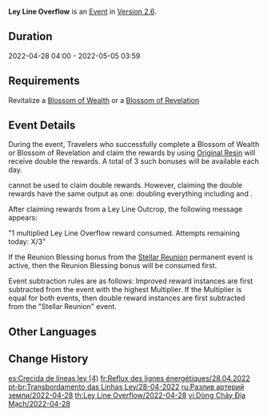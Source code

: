 {{Event
|name              = Ley Line Overflow 2022-04-28
|image             = Ley Line Overflow.png
|type              = In-Game
|time_known        = yes
|time_start        = 2022-04-28 04:00:00
|time_end          = 2022-05-05 03:59:59
|link              = https://genshin.hoyoverse.com/en/news/detail/20573
}}
{{Description|The flow of experience and gold within the ley lines has been notable of late...<br>Use the power of Original Resin to make Blossoms of Wealth and Blossoms of Revelation bloom brilliantly, and bring forth shining [[Mora]] and forerunners' experiences into the world.}}
'''Ley Line Overflow''' is an [[Event]] in [[Version 2.6]].

==Duration==
2022-04-28 04:00 - 2022-05-05 03:59

==Requirements==
Revitalize a [[Blossom of Wealth]] or a [[Blossom of Revelation]]

==Event Details==
During the event, Travelers who successfully complete a Blossom of Wealth or Blossom of Revelation and claim the rewards by using [[Original Resin]] will receive double the rewards. A total of 3 such bonuses will be available each day.

{{Item|Condensed Resin|30}} cannot be used to claim double rewards. However, claiming the double rewards have the same output as one: doubling everything including {{Item|Companionship EXP|30}} and {{Item|Adventure EXP|30}}.

After claiming rewards from a Ley Line Outcrop, the following message appears:

"1 multiplied Ley Line Overflow reward consumed. Attempts remaining today: X/3"

If the Reunion Blessing bonus from the [[Stellar Reunion]] permanent event is active, then the Reunion Blessing bonus will be consumed first.

Event subtraction rules are as follows: Improved reward instances are first subtracted from the event with the highest Multiplier. If the Multiplier is equal for both events, then double reward instances are first subtracted  from the "Stellar Reunion" event.

==Other Languages==
{{Other Languages|Transclude=Ley Line Overflow}}

==Change History==
{{Change History|2.6}}

[[es:Crecida de líneas ley (4)]]
[[fr:Reflux des lignes énergétiques/28.04.2022]]
[[pt-br:Transbordamento das Linhas Ley/28-04-2022]]
[[ru:Разлив артерий земли/2022-04-28]]
[[th:Ley Line Overflow/2022-04-28]]
[[vi:Dòng Chảy Địa Mạch/2022-04-28]]